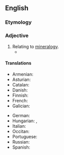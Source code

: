 ==English==

===Etymology===
{{suffix|en|mineralogy|ical}}

===Adjective===
{{en-adj|-}}

# Relating to [[mineralogy]].
#*{{quote-video game|en||developer={{w|BioWare}}|title={{w|Mass Effect (video game)|Mass Effect}}|location=Redwood City|publisher=Electronic Arts|year=2008|platform=PC|scene=Systems Alliance: Geological Survey Codex entry|isbn=9780784546642|oclc=246633669|passage=In recent years, AGeS, the Alliance Geological Service, has offered bounties to private individuals or teams willing to perform '''mineralogical''' surveys on the frontier.}}

====Translations====
{{trans-top|relating to mineralogy}}
* Armenian: {{t+|hy|հանքաբանական}}
* Asturian: {{t|ast|mineralóxicu}}
* Catalan: {{t|ca|mineralògic}}
* Danish: {{t|da|mineralogisk}}
* Finnish: {{t|fi|mineraloginen}}
* French: {{t+|fr|minéralogique}}
* Galician: {{t|gl|mineralóxico}}
{{trans-mid}}
* German: {{t+|de|mineralogisch}}
* Hungarian: {{t|hu|mineralógiai}}, {{t|hu|ásványtani}}
* Italian: {{t+|it|mineralogico}}
* Occitan: {{t|oc|mineralogic}}
* Portuguese: {{t|pt|mineralógico}}
* Russian: {{t+|ru|минералоги́ческий}}
* Spanish: {{t|es|mineralógico}}
{{trans-bottom}}